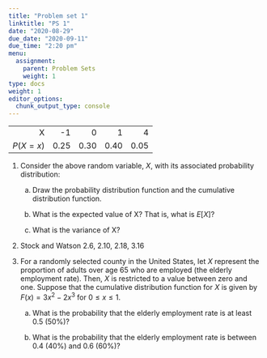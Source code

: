 ```yaml
---
title: "Problem set 1"
linktitle: "PS 1"
date: "2020-08-29"
due_date: "2020-09-11"
due_time: "2:20 pm"
menu:
  assignment:
    parent: Problem Sets
    weight: 1
type: docs
weight: 1
editor_options: 
  chunk_output_type: console
---
```

    
   ||||||
| ----------: |  ----------: | ----------: | ----------: | ----------: |  
      |    X     |   -1   |  0   |   1    |  4|
|       $P(X=x)$ |  0.25  | 0.30 |  0.40  | 0.05|




1.  Consider the above random variable, $X$, with its associated
    probability distribution:

    a.  Draw the probability distribution function and the cumulative
        distribution function.

    b.  What is the expected value of X? That is, what is $E[X]$?

    c.  What is the variance of X?

2.  Stock and Watson 2.6, 2.10, 2.18, 3.16

3.  For a randomly selected county in the United States, let $X$
    represent the proportion of adults over age 65 who are employed (the
    elderly employment rate). Then, $X$ is restricted to a value between
    zero and one. Suppose that the cumulative distribution function for
    $X$ is given by $F(x) = 3x^2 - 2x^3$ for $0 \leq x \leq 1$.

    a.  What is the probability that the elderly employment rate is at
        least 0.5 (50%)?

    b.  What is the probability that the elderly employment rate is
        between 0.4 (40%) and 0.6 (60%)?


